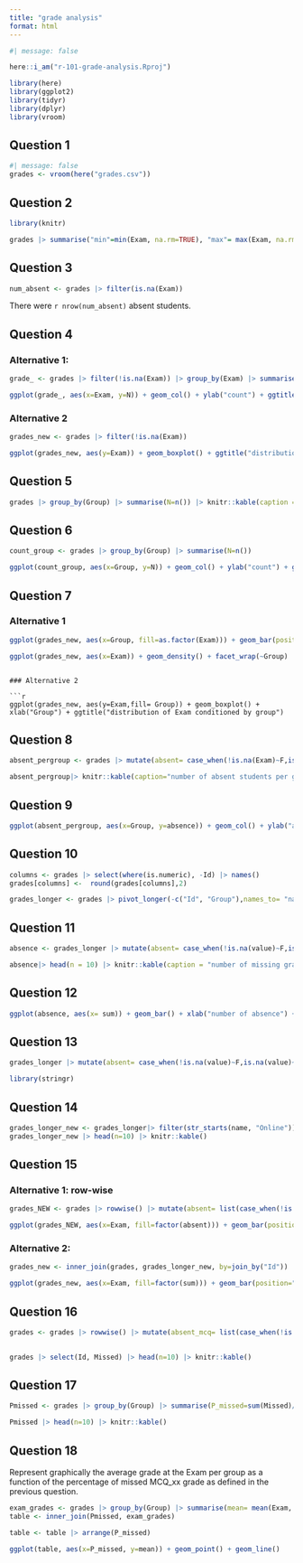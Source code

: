 ```yaml
---
title: "grade analysis"
format: html
---
```

```r
#| message: false

here::i_am("r-101-grade-analysis.Rproj")

library(here)
library(ggplot2)
library(tidyr)
library(dplyr)
library(vroom)
```

## Question 1

```r
#| message: false
grades <- vroom(here("grades.csv"))
```

## Question 2
```r
library(knitr)
```

```r
grades |> summarise("min"=min(Exam, na.rm=TRUE), "max"= max(Exam, na.rm=TRUE), "median"= median(Exam, na.rm=TRUE), "mean"= mean(Exam, na.rm=TRUE)) |> knitr::kable(caption= "statistics of Exam")
```
## Question 3

```r
num_absent <- grades |> filter(is.na(Exam))
```

There were  `r nrow(num_absent)` absent students. 

## Question 4

### Alternative 1:
```r
grade_ <- grades |> filter(!is.na(Exam)) |> group_by(Exam) |> summarise(N=n())
```
```r
ggplot(grade_, aes(x=Exam, y=N)) + geom_col() + ylab("count") + ggtitle("distribution of Exam")
```
### Alternative 2

```r
grades_new <- grades |> filter(!is.na(Exam))
```
```r
ggplot(grades_new, aes(y=Exam)) + geom_boxplot() + ggtitle("distribution of Exam")
```
## Question 5

```r
grades |> group_by(Group) |> summarise(N=n()) |> knitr::kable(caption = "repartition of students in each group")
```
## Question 6

```r
count_group <- grades |> group_by(Group) |> summarise(N=n())
```

```r
ggplot(count_group, aes(x=Group, y=N)) + geom_col() + ylab("count") + ggtitle("distribution of Exam")
```
## Question 7

### Alternative 1
```r
ggplot(grades_new, aes(x=Group, fill=as.factor(Exam))) + geom_bar(position="fill") + ylab("proportion") + ggtitle("distribution of Exam conditioned by group")
```
```r
ggplot(grades_new, aes(x=Exam)) + geom_density() + facet_wrap(~Group)
```
```

### Alternative 2

```r
ggplot(grades_new, aes(y=Exam,fill= Group)) + geom_boxplot() + xlab("Group") + ggtitle("distribution of Exam conditioned by group")
```
## Question 8

```r
absent_pergroup <- grades |> mutate(absent= case_when(!is.na(Exam)~F,is.na(Exam)~T)) |>group_by(Group) |> summarise(absence= sum(absent)) 

absent_pergroup|> knitr::kable(caption="number of absent students per group")
```

## Question 9

```r
ggplot(absent_pergroup, aes(x=Group, y=absence)) + geom_col() + ylab("absence") + ggtitle("repartion of absence per group")
```

## Question 10

```r
columns <- grades |> select(where(is.numeric), -Id) |> names()
grades[columns] <-  round(grades[columns],2)
```

```r
grades_longer <- grades |> pivot_longer(-c("Id", "Group"),names_to= "name", values_to= "value") 
```

## Question 11

```r
absence <- grades_longer |> mutate(absent= case_when(!is.na(value)~F,is.na(value)~T)) |> group_by(Id) |> summarise(sum= sum(absent)) 

absence|> head(n = 10) |> knitr::kable(caption = "number of missing grades per student") 
```

## Question 12

```r
ggplot(absence, aes(x= sum)) + geom_bar() + xlab("number of absence") + ylab("count") + ggtitle("distribution of the number of missing grades per student")
```

## Question 13

```r
grades_longer |> mutate(absent= case_when(!is.na(value)~F,is.na(value)~T))|> filter(name=="Exam") |> group_by(Group) |> summarise(sum= sum(absent))  |> knitr::kable()
```

```r
library(stringr)
```

## Question 14

```r
grades_longer_new <- grades_longer|> filter(str_starts(name, "Online")) |> mutate(absent= case_when(!is.na(value)~F,is.na(value)~T)) |> group_by(Id) |> summarise(sum= sum(absent)) 
grades_longer_new |> head(n=10) |> knitr::kable()
```

## Question 15

### Alternative 1: row-wise
```r
grades_NEW <- grades |> rowwise() |> mutate(absent= list(case_when(!is.na(c_across(starts_with("Online")))~F,is.na(c_across(starts_with("Online")))~T))) |> mutate(absent= sum(absent)) |> filter(!is.na(Exam)) 
```
```r
ggplot(grades_NEW, aes(x=Exam, fill=factor(absent))) + geom_bar(position="fill") + ylab("proportion") + ggtitle("distribution of Exam conditioned by the number of absence")
```

### Alternative 2:

```r
grades_new <- inner_join(grades, grades_longer_new, by=join_by("Id")) |> filter(!is.na(Exam)) 
```
```r
ggplot(grades_new, aes(x=Exam, fill=factor(sum))) + geom_bar(position="fill")
```
## Question 16

```r

grades <- grades |> rowwise() |> mutate(absent_mcq= list(case_when(!is.na(c_across(starts_with("MCQ")))~F,is.na(c_across(starts_with("MCQ")))~T))) |> mutate(absent_mcq= sum(absent_mcq)) |> mutate(Missed=case_when(absent_mcq > 0 ~ T, absent_mcq==0 ~ F)) 
 
```
```r
grades |> select(Id, Missed) |> head(n=10) |> knitr::kable()
```

## Question 17

```r
Pmissed <- grades |> group_by(Group) |> summarise(P_missed=sum(Missed)/n())

Pmissed |> head(n=10) |> knitr::kable()
```
## Question 18

Represent graphically the average grade at the Exam per group as a function of the percentage of missed MCQ_xx grade as defined in the previous question.

```r
exam_grades <- grades |> group_by(Group) |> summarise(mean= mean(Exam,  na.rm=TRUE))
table <- inner_join(Pmissed, exam_grades)
```
```r
table <- table |> arrange(P_missed)
```

```r
ggplot(table, aes(x=P_missed, y=mean)) + geom_point() + geom_line()
```
